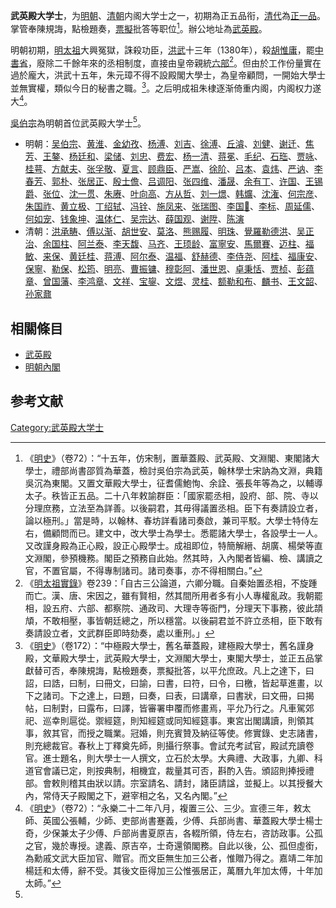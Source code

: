 '''武英殿大学士'''，为[[明朝|明朝]]、[[清朝|清朝]]内阁大学士之一，初期為正五品衔，[[清代|清代]]為[[正一品|正一品]]。掌管奉陳規誨，點檢題奏，[[票擬|票擬]]批答等职位<ref name="okay">《[[明史|明史]]》（卷72）：“十五年，仿宋制，置華蓋殿、武英殿、文淵閣、東閣諸大學士，禮部尚書邵質為華蓋，檢討吳伯宗為武英，翰林學士宋訥為文淵，典籍吳沉為東閣。又置文華殿大學士，征耆儒鮑恂、余詮、張長年等為之，以輔導太子。秩皆正五品。二十八年敕諭群臣：「國家罷丞相，設府、部、院、寺以分理庶務，立法至為詳善。以後嗣君，其毋得議置丞相。臣下有奏請設立者，論以極刑。」當是時，以翰林、春坊詳看諸司奏啟，兼司平駁。大學士特侍左右，備顧問而已。建文中，改大學士為學士。悉罷諸大學士，各設學士一人。又改謹身殿為正心殿，設正心殿學士。成祖即位，特簡解縉、胡廣、楊榮等直文淵閣，參預機務。閣臣之預務自此始。然其時，入內閣者皆編、檢、講讀之官，不置官屬，不得專制諸司。諸司奏事，亦不得相關白。”</ref>。辦公地址為[[武英殿|武英殿]]。

明朝初期，[[明太祖|明太祖]]大興冤獄，誅殺功臣，[[洪武|洪武]]十三年（1380年），殺[[胡惟庸|胡惟庸]]，罷[[明朝中書省|中書省]]，廢除二千餘年來的丞相制度，直接由皇帝親統[[六部|六部]]<ref>《[[明太祖實錄|明太祖實錄]]》卷239：「自古三公論道，六卿分職。自秦始置丞相，不旋踵而亡。漢、唐、宋因之，雖有賢相，然其間所用者多有小人專權亂政。我朝罷相，設五府、六部、都察院、通政司、大理寺等衙門，分理天下事務，彼此頡頏，不敢相壓，事皆朝廷總之，所以穩當。以後嗣君並不許立丞相，臣下敢有奏請設立者，文武群臣即時劾奏，處以重刑。」</ref>。但由於工作份量實在過於龐大，洪武十五年，朱元璋不得不設殿閣大學士，為皇帝顧問，一開始大學士並無實權，類似今日的秘書之職。<ref>《[[明史|明史]]》（卷172）：“中極殿大學士，舊名華蓋殿，建極殿大學士，舊名謹身殿，文華殿大學士，武英殿大學士，文淵閣大學士，東閣大學士，並正五品掌獻替可否，奉陳規誨，點檢題奏，票擬批答，以平允庶政。凡上之達下，曰詔，曰誥，曰制，曰冊文，曰諭，曰書，曰符，曰令，曰檄，皆起草進畫，以下之諸司。下之達上，曰題，曰奏，曰表，曰講章，曰書狀，曰文冊，曰揭帖，曰制對，曰露布，曰譯，皆審署申覆而修畫焉，平允乃行之。凡車駕郊祀、巡幸則扈從。禦經筵，則知經筵或同知經筵事。東宮出閣講讀，則領其事，敘其官，而授之職業。冠婚，則充賓贊及納征等使。修實錄、史志諸書，則充總裁官。春秋上丁釋奠先師，則攝行祭事。會試充考試官，殿試充讀卷官。進士題名，則大學士一人撰文，立石於太學。大典禮、大政事，九卿、科道官會議已定，則按典制，相機宜，裁量其可否，斟酌入告。頒詔則捧授禮部。會敕則稽其由狀以請。宗室請名、請封，諸臣請諡，並擬上。以其授餐大內，常侍天子殿閣之下，避宰相之名，又名內閣。”</ref>。之后明成祖朱棣逐渐倚重内阁，内阁权力遂大<ref>《[[明史|明史]]》（卷72）：“永樂二十二年八月，複置三公、三少。宣德三年，敕太師、英國公張輔，少師、吏部尚書蹇義，少傅、兵部尚書、華蓋殿大學士楊士奇，少保兼太子少傅、戶部尚書夏原吉，各輟所領，侍左右，咨訪政事。公孤之官，幾於專授。逮義、原吉卒，士奇還領閣務。自此以後，公、孤但虛銜，為勳戚文武大臣加官、贈官。而文臣無生加三公者，惟贈乃得之。嘉靖二年加楊廷和太傅，辭不受。其後文臣得加三公惟張居正，萬曆九年加太傅，十年加太師。”</ref>。

[[吳伯宗|吳伯宗]]為明朝首位武英殿大学士<ref name="okay" />。

*明朝：[[吴伯宗|吴伯宗]]、[[黄淮|黄淮]]、[[金幼孜|金幼孜]]、[[杨溥_(明朝)|杨溥]]、[[刘吉|刘吉]]、[[徐溥|徐溥]]、[[丘濬|丘濬]]、[[刘健|刘健]]、[[谢迁|谢迁]]、[[焦芳|焦芳]]、[[王鏊|王鏊]]、[[杨廷和|杨廷和]]、[[梁储|梁储]]、[[刘忠|刘忠]]、[[费宏|费宏]]、[[杨一清|杨一清]]、[[蒋冕|蒋冕]]、[[毛纪|毛纪]]、[[石珤|石珤]]、[[贾咏|贾咏]]、[[桂萼|桂萼]]、[[方献夫|方献夫]]、[[张孚敬|张孚敬]]、[[夏言|夏言]]、[[顾鼎臣|顾鼎臣]]、[[严嵩|严嵩]]、[[徐阶|徐阶]]、[[吕本|吕本]]、[[袁炜|袁炜]]、[[严讷|严讷]]、[[李春芳|李春芳]]、[[郭朴|郭朴]]、[[张居正|张居正]]、[[殷士儋|殷士儋]]、[[吕调阳|吕调阳]]、[[张四维|张四维]]、[[潘晟|潘晟]]、[[余有丁|余有丁]]、[[许国_(明朝)|许国]]、[[王锡爵|王锡爵]]、[[张位|张位]]、[[沈一贯|沈一贯]]、[[朱赓|朱赓]]、[[叶向高|叶向高]]、[[方从哲|方从哲]]、[[刘一燝|刘一燝]]、[[韩爌|韩爌]]、[[沈潅|沈潅]]、[[何宗彦|何宗彦]]、[[朱国祚|朱国祚]]、[[黄立极|黄立极]]、[[丁绍轼|丁绍轼]]、[[冯铨|冯铨]]、[[施凤来|施凤来]]、[[张瑞图|张瑞图]]、[[李国𣚴|李国𣚴]]、[[李标|李标]]、[[周延儒|周延儒]]、[[何如宠|何如宠]]、[[钱象坤|钱象坤]]、[[温体仁|温体仁]]、[[吴宗达|吴宗达]]、[[薛国观|薛国观]]、[[谢陞|谢陞]]、[[陈演|陈演]]
*清朝：[[洪承畴|洪承畴]]、[[傅以渐|傅以渐]]、[[胡世安|胡世安]]、[[莫洛|莫洛]]、[[熊赐履|熊赐履]]、[[納蘭明珠|明珠]]、[[覺羅勒德洪|覺羅勒德洪]]、[[吴正治|吴正治]]、[[余国柱|余国柱]]、[[阿兰泰|阿兰泰]]、[[李天馥|李天馥]]、[[马齐|马齐]]、[[王顼龄|王顼龄]]、[[富寧安|富寧安]]、[[馬爾賽_(馬佳氏)|馬爾賽]]、[[迈柱|迈柱]]、[[福敏|福敏]]、[[来保|来保]]、[[黄廷桂|黄廷桂]]、[[蒋溥|蒋溥]]、[[阿尔泰_(清朝大臣)|阿尔泰]]、[[温福|温福]]、[[舒赫德|舒赫德]]、[[李侍尧|李侍尧]]、[[阿桂|阿桂]]、[[福康安|福康安]]、[[保寧_(大學士)|保寧]]、[[勒保|勒保]]、[[松筠|松筠]]、[[明亮_(清朝)|明亮]]、[[曹振镛|曹振镛]]、[[穆彰阿|穆彰阿]]、[[潘世恩|潘世恩]]、[[卓秉恬|卓秉恬]]、[[贾桢|贾桢]]、[[彭蕴章|彭蕴章]]、[[曾国藩|曾国藩]]、[[李鸿章|李鸿章]]、[[文祥|文祥]]、[[宝鋆|宝鋆]]、[[文煜|文煜]]、[[灵桂|灵桂]]、[[额勒和布|额勒和布]]、[[麟书|麟书]]、[[王文韶|王文韶]]、[[孙家鼐|孙家鼐]]

== 相關條目 ==
*[[武英殿|武英殿]]
*[[明朝內閣|明朝內閣]]

==参考文献==
{{wikisource|明史/卷72}}
<div class="references-small">
<references />
</div>

{{明朝中央官职}}
[[Category:武英殿大学士|Category:武英殿大学士]]